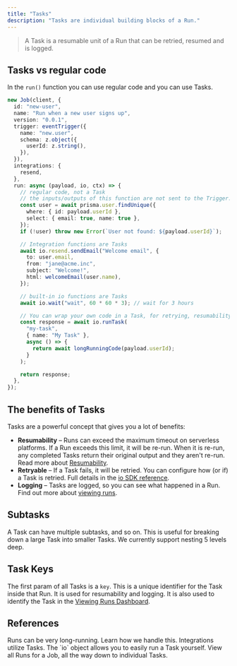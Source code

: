 ```yaml
---
title: "Tasks"
description: "Tasks are individual building blocks of a Run."
---
```


> A Task is a resumable unit of a Run that can be retried, resumed and is logged.

## Tasks vs regular code

In the `run()` function you can use regular code and you can use Tasks.

```ts
new Job(client, {
  id: "new-user",
  name: "Run when a new user signs up",
  version: "0.0.1",
  trigger: eventTrigger({
    name: "new.user",
    schema: z.object({
      userId: z.string(),
    }),
  }),
  integrations: {
    resend,
  },
  run: async (payload, io, ctx) => {
    // regular code, not a Task
    // the inputs/outputs of this function are not sent to the Trigger.dev platform
    const user = await prisma.user.findUnique({
      where: { id: payload.userId },
      select: { email: true, name: true },
    });
    if (!user) throw new Error(`User not found: ${payload.userId}`);

    // Integration functions are Tasks
    await io.resend.sendEmail("Welcome email", {
      to: user.email,
      from: "jane@acme.inc",
      subject: "Welcome!",
      html: welcomeEmail(user.name),
    });

    // built-in io functions are Tasks
    await io.wait("wait", 60 * 60 * 3); // wait for 3 hours

    // You can wrap your own code in a Task, for retrying, resumability and logging
    const response = await io.runTask(
      "my-task",
      { name: "My Task" },
      async () => {
        return await longRunningCode(payload.userId);
      }
    );

    return response;
  },
});
```

## The benefits of Tasks

Tasks are a powerful concept that gives you a lot of benefits:

- **Resumability** – Runs can exceed the maximum timeout on serverless platforms. If a Run exceeds this limit, it will be re-run. When it is re-run, any completed Tasks return their original output and they aren't re-run. Read more about [Resumability](/documentation/concepts/resumability).
- **Retryable** – If a Task fails, it will be retried. You can configure how (or if) a Task is retried. Full details in the [io SDK reference](/sdk/io).
- **Logging** – Tasks are logged, so you can see what happened in a Run. Find out more about [viewing runs](/documentation/guides/viewing-runs).

## Subtasks

A Task can have multiple subtasks, and so on. This is useful for breaking down a large Task into smaller Tasks. We currently support nesting 5 levels deep.

## Task Keys

The first param of all Tasks is a `key`. This is a unique identifier for the Task inside that Run. It is used for resumability and logging. It is also used to identify the Task in the [Viewing Runs Dashboard](/documentation/guides/viewing-runs).

## References

<CardGroup cols={2}>
  <Card
    title="Resumability"
    icon="clock"
    href="/documentation/concepts/resumability"
  >
    Runs can be very long-running. Learn how we handle this.
  </Card>
  <Card
    title="Integrations"
    icon="grid-2"
    href="/documentation/concepts/integrations"
  >
    Integrations utilize Tasks.
  </Card>
  <Card title="`io` SDK Reference" icon="wrench" href="/sdk/io">
    The `io` object allows you to easily run a Task yourself.
  </Card>
  <Card
    title="Viewing Runs Dashboard"
    icon="globe"
    href="/documentation/guides/viewing-runs"
  >
    View all Runs for a Job, all the way down to individual Tasks.
  </Card>
</CardGroup>
